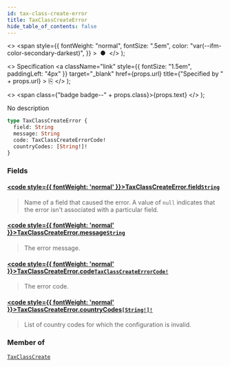 ```yaml
---
id: tax-class-create-error
title: TaxClassCreateError
hide_table_of_contents: false
---
```


  <>
    <span
      style={{
        fontWeight: "normal",
        fontSize: ".5em",
        color: "var(--ifm-color-secondary-darkest)",
      }}
    >
      &nbsp;●&nbsp;
    </span>
  </>
);

  <>
    Specification
    <a
      className="link"
      style={{ fontSize: "1.5em", paddingLeft: "4px" }}
      target="\_blank"
      href={props.url}
      title={"Specified by " + props.url}
    >
      ⎘
    </a>
  </>
);

  <>
    <span class={"badge badge--" + props.class}>{props.text}</span>
  </>
);

No description

```graphql
type TaxClassCreateError {
  field: String
  message: String
  code: TaxClassCreateErrorCode!
  countryCodes: [String!]!
}
```

### Fields

#### [<code style={{ fontWeight: 'normal' }}>TaxClassCreateError.<b>field</b></code>](#)<Bullet />[`String`](../../../developer/api-reference/scalars/string) <Badge class="secondary" text="scalar"/>

> Name of a field that caused the error. A value of `null` indicates that the error isn't associated with a particular field.

#### [<code style={{ fontWeight: 'normal' }}>TaxClassCreateError.<b>message</b></code>](#)<Bullet />[`String`](../../../developer/api-reference/scalars/string) <Badge class="secondary" text="scalar"/>

> The error message.

#### [<code style={{ fontWeight: 'normal' }}>TaxClassCreateError.<b>code</b></code>](#)<Bullet />[`TaxClassCreateErrorCode!`](../../../developer/api-reference/enums/tax-class-create-error-code) <Badge class="secondary" text="non-null"/> <Badge class="secondary" text="enum"/>

> The error code.

#### [<code style={{ fontWeight: 'normal' }}>TaxClassCreateError.<b>countryCodes</b></code>](#)<Bullet />[`[String!]!`](../../../developer/api-reference/scalars/string) <Badge class="secondary" text="non-null"/> <Badge class="secondary" text="scalar"/>

> List of country codes for which the configuration is invalid.

### Member of

[`TaxClassCreate`](../../../developer/api-reference/objects/tax-class-create) <Badge class="secondary" text="object"/>
